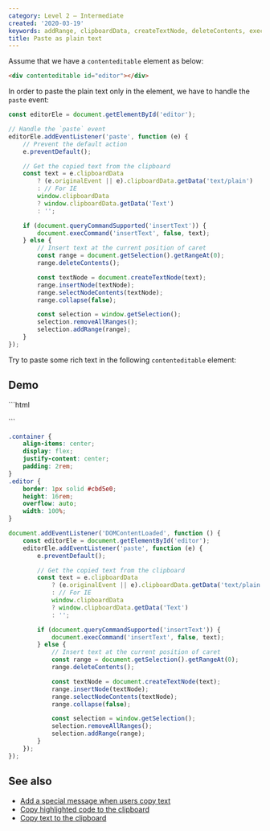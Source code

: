 ```yaml
---
category: Level 2 — Intermediate
created: '2020-03-19'
keywords: addRange, clipboardData, createTextNode, deleteContents, execCommand, getRangeAt, getSelection, get text from clipboard, insertNode, insert text current position, paste plain text, queryCommandSupported removeAllRanges, selectNodeContents
title: Paste as plain text
---
```


Assume that we have a `contenteditable` element as below:

```html
<div contenteditable id="editor"></div>
```

In order to paste the plain text only in the element, we have to handle the `paste` event:

```js
const editorEle = document.getElementById('editor');

// Handle the `paste` event
editorEle.addEventListener('paste', function (e) {
    // Prevent the default action
    e.preventDefault();

    // Get the copied text from the clipboard
    const text = e.clipboardData
        ? (e.originalEvent || e).clipboardData.getData('text/plain')
        : // For IE
        window.clipboardData
        ? window.clipboardData.getData('Text')
        : '';

    if (document.queryCommandSupported('insertText')) {
        document.execCommand('insertText', false, text);
    } else {
        // Insert text at the current position of caret
        const range = document.getSelection().getRangeAt(0);
        range.deleteContents();

        const textNode = document.createTextNode(text);
        range.insertNode(textNode);
        range.selectNodeContents(textNode);
        range.collapse(false);

        const selection = window.getSelection();
        selection.removeAllRanges();
        selection.addRange(range);
    }
});
```

Try to paste some rich text in the following `contenteditable` element:

## Demo

<Playground>
```html
<div class="container">
    <div contenteditable class="editor" id="editor"></div>
</div>
```

```css
.container {
    align-items: center;
    display: flex;
    justify-content: center;
    padding: 2rem;
}
.editor {
    border: 1px solid #cbd5e0;
    height: 16rem;
    overflow: auto;
    width: 100%;
}
```

```js
document.addEventListener('DOMContentLoaded', function () {
    const editorEle = document.getElementById('editor');
    editorEle.addEventListener('paste', function (e) {
        e.preventDefault();

        // Get the copied text from the clipboard
        const text = e.clipboardData
            ? (e.originalEvent || e).clipboardData.getData('text/plain')
            : // For IE
            window.clipboardData
            ? window.clipboardData.getData('Text')
            : '';

        if (document.queryCommandSupported('insertText')) {
            document.execCommand('insertText', false, text);
        } else {
            // Insert text at the current position of caret
            const range = document.getSelection().getRangeAt(0);
            range.deleteContents();

            const textNode = document.createTextNode(text);
            range.insertNode(textNode);
            range.selectNodeContents(textNode);
            range.collapse(false);

            const selection = window.getSelection();
            selection.removeAllRanges();
            selection.addRange(range);
        }
    });
});
```
</Playground>

## See also

-   [Add a special message when users copy text](https://phuoc.ng/collection/html-dom/add-a-special-message-when-users-copy-text)
-   [Copy highlighted code to the clipboard](https://phuoc.ng/collection/html-dom/copy-highlighted-code-to-the-clipboard)
-   [Copy text to the clipboard](https://phuoc.ng/collection/html-dom/copy-text-to-the-clipboard)
